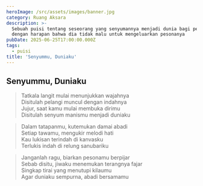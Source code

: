 ```yaml
---
heroImage: /src/assets/images/banner.jpg
category: Ruang Aksara
description: >-
  Sebuah puisi tentang seseorang yang senyumannya menjadi dunia bagi penulis
  dengan harapan bahwa dia tidak malu untuk mengeluarkan pesonanya
pubDate: 2025-06-25T17:00:00.000Z
tags:
  - puisi
title: 'Senyummu, Duniaku'
---
```


## Senyummu, Duniaku

> Tatkala langit mulai menunjukkan wajahnya\
> Disitulah pelangi muncul dengan indahnya\
> Jujur, saat kamu mulai membuka dirimu\
> Disitulah senyum manismu menjadi duniaku

> Dalam tatapanmu, kutemukan damai abadi\
> Setiap tawamu, mengukir melodi hati\
> Kau lukisan terindah di kanvasku\
> Terlukis indah di relung sanubariku

> Janganlah ragu, biarkan pesonamu berpijar\
> Sebab disitu, jiwaku menemukan terangnya fajar\
> Singkap tirai yang menutupi kilaumu\
> Agar duniaku sempurna, abadi bersamamu
